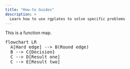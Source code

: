 ```yaml
---
title: "How-to Guides"
description: >
  Learn how to use rgplates to solve specific problems
---
```

<script type="module">
  import mermaid from 'https://cdn.jsdelivr.net/npm/mermaid@10/dist/mermaid.esm.min.mjs';
</script>

This is a function map.

<pre class="mermaid">
flowchart LR
  A[Hard edge] --> B(Round edge)
  B --> C{Decision}
  C --> D[Result one]
  C --> E[Result two]
</pre>
